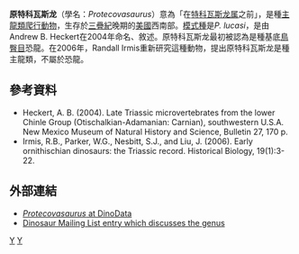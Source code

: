 {{Automatic Taxobox
| taxon = Protecovasaurus
| fossil_range = {{fossil_range|晚三疊紀}}
| image = 
| image_caption = 
| authority = Heckert, 2004
|type_species='''卢氏原特科瓦斯龙<br> ''Protecovasaurus lucasi'''''
|type_species_authority=Heckert, 2004
}}

'''原特科瓦斯龙'''（學名：''Protecovasaurus''）意為「在[[特科瓦斯龙属|特科瓦斯龙属]]之前」，是種[[主龍類|主龍類]][[爬行動物|爬行動物]]，生存於[[三疊紀|三疊紀]]晚期的[[美國|美國]]西南部。[[模式種|模式種]]是''P. lucasi''，是由Andrew B. Heckert在2004年命名、敘述。原特科瓦斯龙最初被認為是種基底[[鳥臀目|鳥臀目]]恐龍。在2006年，Randall Irmis重新研究這種動物，提出原特科瓦斯龙是種主龍類，不屬於恐龍。

==參考資料==
* Heckert, A. B. (2004). Late Triassic microvertebrates from the lower Chinle Group (Otischalkian-Adamanian: Carnian), southwestern U.S.A. New Mexico Museum of Natural History and Science, Bulletin 27, 170 p.
* Irmis, R.B., Parker, W.G., Nesbitt, S.J., and Liu, J. (2006). Early ornithischian dinosaurs: the Triassic record. Historical Biology, 19(1):3-22.

==外部連結==
*[http://www.dinodata.org/index.php?option=com_content&task=view&id=7902&Itemid=67 ''Protecovasaurus'' at DinoData] {{Wayback|url=http://www.dinodata.org/index.php?option=com_content&task=view&id=7902&Itemid=67 |date=20160303180936 }} 
*[http://dml.cmnh.org/2005Nov/msg00284.html Dinosaur Mailing List entry which discusses the genus]{{Wayback|url=http://dml.cmnh.org/2005Nov/msg00284.html |date=20120204044058 }}
{{Taxonbar|from=Q7251237}}

[[Category:主龍形下綱|Y]]
[[Category:三疊紀爬行動物|Y]]


{{Paleo-reptile-stub}}
